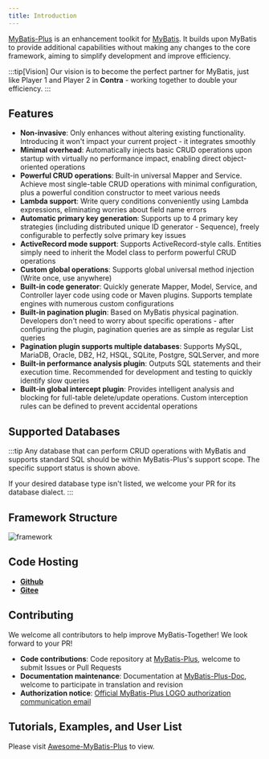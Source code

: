 ```yaml
---
title: Introduction
---
```



[MyBatis-Plus](https://github.com/baomidou/mybatis-plus) is an enhancement toolkit for [MyBatis](https://www.mybatis.org/mybatis-3/). It builds upon MyBatis to provide additional capabilities without making any changes to the core framework, aiming to simplify development and improve efficiency.

:::tip[Vision]
Our vision is to become the perfect partner for MyBatis, just like Player 1 and Player 2 in **Contra** - working together to double your efficiency.
:::

<Partner />

## Features

- **Non-invasive**: Only enhances without altering existing functionality. Introducing it won't impact your current project - it integrates smoothly
- **Minimal overhead**: Automatically injects basic CRUD operations upon startup with virtually no performance impact, enabling direct object-oriented operations
- **Powerful CRUD operations**: Built-in universal Mapper and Service. Achieve most single-table CRUD operations with minimal configuration, plus a powerful condition constructor to meet various needs
- **Lambda support**: Write query conditions conveniently using Lambda expressions, eliminating worries about field name errors
- **Automatic primary key generation**: Supports up to 4 primary key strategies (including distributed unique ID generator - Sequence), freely configurable to perfectly solve primary key issues
- **ActiveRecord mode support**: Supports ActiveRecord-style calls. Entities simply need to inherit the Model class to perform powerful CRUD operations
- **Custom global operations**: Supports global universal method injection (Write once, use anywhere)
- **Built-in code generator**: Quickly generate Mapper, Model, Service, and Controller layer code using code or Maven plugins. Supports template engines with numerous custom configurations
- **Built-in pagination plugin**: Based on MyBatis physical pagination. Developers don't need to worry about specific operations - after configuring the plugin, pagination queries are as simple as regular List queries
- **Pagination plugin supports multiple databases**: Supports MySQL, MariaDB, Oracle, DB2, H2, HSQL, SQLite, Postgre, SQLServer, and more
- **Built-in performance analysis plugin**: Outputs SQL statements and their execution time. Recommended for development and testing to quickly identify slow queries
- **Built-in global intercept plugin**: Provides intelligent analysis and blocking for full-table delete/update operations. Custom interception rules can be defined to prevent accidental operations

## Supported Databases

<SupportDb />

:::tip
Any database that can perform CRUD operations with MyBatis and supports standard SQL should be within MyBatis-Plus's support scope. The specific support status is shown above.

If your desired database type isn't listed, we welcome your PR for its database dialect.
:::

## Framework Structure

![framework](/images/content/mybatis-plus-framework.jpg)

## Code Hosting

- **[Github](https://github.com/baomidou/mybatis-plus)**
- **[Gitee](https://gitee.com/baomidou/mybatis-plus)**

## Contributing

We welcome all contributors to help improve MyBatis-Together! We look forward to your PR!

- **Code contributions**: Code repository at [MyBatis-Plus](https://github.com/baomidou/mybatis-plus), welcome to submit Issues or Pull Requests
- **Documentation maintenance**: Documentation at [MyBatis-Plus-Doc](https://github.com/baomidou/mybatis-plus-doc), welcome to participate in translation and revision
- **Authorization notice**: [Official MyBatis-Plus LOGO authorization communication email](/document/logo-request.html)

## Tutorials, Examples, and User List

Please visit [Awesome-MyBatis-Plus](https://github.com/baomidou/awesome-mybatis-plus) to view.
